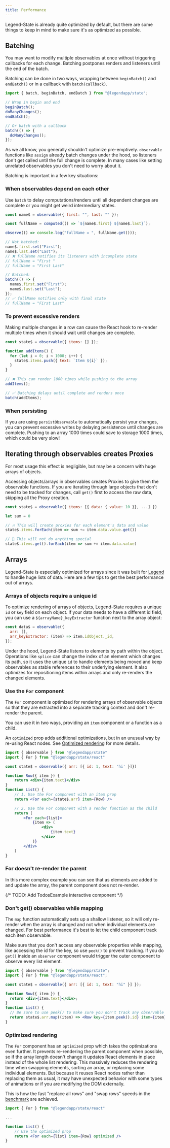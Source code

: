 ```yaml
---
title: Performance
---
```



Legend-State is already quite optimized by default, but there are some things to keep in mind to make sure it's as optimized as possible.

## Batching

You may want to modify multiple observables at once without triggering callbacks for each change. Batching postpones renders and listeners until the end of the batch.

Batching can be done in two ways, wrapping between `beginBatch()` and `endBatch()` or in a callback with `batch(callback)`.

```js
import { batch, beginBatch, endBatch } from "@legendapp/state";

// Wrap in begin and end
beginBatch();
doManyChanges();
endBatch();

// Or batch with a callback
batch(() => {
  doManyChanges();
});
```

As we all know, you generally shouldn't optimize pre-emptively. `observable` functions like `assign` already batch changes under the hood, so listeners don't get called until the full change is complete. In many cases like setting unrelated observables you don't need to worry about it.

Batching is important in a few key situations:

### When observables depend on each other

Use `batch` to delay computations/renders until all dependent changes are complete or you might get weird intermediary states.

```js
const name$ = observable({ first: "", last: "" });

const fullName = computed(() => `${name$.first} ${name$.last}`);

observe(() => console.log("fullName = ", fullName.get()));

// Not batched:
name$.first.set("First");
name$.last.set("Last");
// ❌ fullName notifies its listeners with incomplete state
// fullName = "First "
// fullName = "First Last"

// Batched:
batch(() => {
  name$.first.set("First");
  name$.last.set("Last");
});
// ✅ fullName notifies only with final state
// fullName = "First Last"
```

### To prevent excessive renders

Making multiple changes in a row can cause the React hook to re-render multiple times when it should wait until changes are complete.

```js
const state$ = observable({ items: [] });

function addItems() {
  for (let i = 0; i < 1000; i++) {
    state$.items.push({ text: `Item ${i}` });
  }
}

// ❌ This can render 1000 times while pushing to the array
addItems();

// ✅ Batching delays until complete and renders once
batch(addItems);
```

### When persisting

If you are using `persistObservable` to automatically persist your changes, you can prevent excessive writes by delaying persistence until changes are complete. Pushing to an array 1000 times could save to storage 1000 times, which could be very slow!

## Iterating through observables creates Proxies

For most usage this effect is negligible, but may be a concern with huge arrays of objects.

Accessing objects/arrays in observables creates Proxies to give them the observable functions. If you are iterating through large objects that don't need to be tracked for changes, call `get()` first to access the raw data, skipping all the Proxy creation.

```js
const state$ = observable({ items: [{ data: { value: 10 }}, ...] })

let sum = 0

// 🔥 This will create proxies for each element's data and value
state$.items.forEach(item => sum += item.data.value.get())

// 💨 This will not do anything special
state$.items.get().forEach(item => sum += item.data.value)
```

## Arrays

Legend-State is especially optimized for arrays since it was built for [Legend](https://www.legendapp.com) to handle huge lists of data. Here are a few tips to get the best performance out of arrays.

### Arrays of objects require a unique id

To optimize rendering of arrays of objects, Legend-State requires a unique `id` or `key` field on each object. If your data needs to have a different id field, you can use a `${arrayName}_keyExtractor` function next to the array object:

```js
const data$ = observable({
  arr: [],
  arr_keyExtractor: (item) => item.idObject._id,
});
```

Under the hood, Legend-State listens to elements by path within the object. Operations like `splice` can change the index of an element which changes its path, so it uses the unique `id` to handle elements being moved and keep observables as stable references to their underlying element. It also optimizes for repositioning items within arrays and only re-renders the changed elements.

### Use the `For` component

The `For` component is optimized for rendering arrays of observable objects so that they are extracted into a separate tracking context and don't re-render the parent.

You can use it in two ways, providing an `item` component or a function as a child.

An `optimized` prop adds additional optimizations, but in an unusual way by re-using React nodes. See [Optimized rendering](#optimized-rendering) for more details.

```jsx
import { observable } from "@legendapp/state"
import { For } from "@legendapp/state/react"

const state$ = observable({ arr: [{ id: 1, text: 'hi' }]})

function Row({ item }) {
    return <div>{item.text}</div>
}
function List() {
    // 1. Use the For component with an item prop
    return <For each={state$.arr} item={Row} />

    // 2. Use the For component with a render function as the child
    return (
        <For each={list}>
            {item => (
                <div>
                    {item.text}
                </div>
            )}
        </div>
    )
}
```

### For doesn't re-render the parent

In this more complex example you can see that as elements are added to and update the array, the parent component does not re-render.

{/* TODO: Add TodosExample interactive component */}

### Don't get() observables while mapping

The `map` function automatically sets up a shallow listener, so it will only re-render when the array is changed and not when individual elements are changed. For best performance it's best to let the child component track each item observable.

Make sure that you don't access any observable properties while mapping, like accessing the id for the key, so use `peek()` to prevent tracking. If you do `get()` inside an `observer` component would trigger the outer component to observe every list element.

```jsx
import { observable } from "@legendapp/state";
import { For } from "@legendapp/state/react";

const state$ = observable({ arr: [{ id: 1, text: "hi" }] });

function Row({ item }) {
  return <div>{item.text}</div>;
}
function List() {
  // Be sure to use peek() to make sure you don't track any observable fields here
  return state$.arr.map((item) => <Row key={item.peek().id} item={item} />);
}
```

### Optimized rendering

The `For` component has an `optimized` prop which takes the optimizations even further. It prevents re-rendering the parent component when possible, so if the array length doesn't change it updates React elements in place instead of the whole list rendering. This massively reduces the rendering time when swapping elements, sorting an array, or replacing some individual elements. But because it reuses React nodes rather than replacing them as usual, it may have unexpected behavior with some types of animations or if you are modifying the DOM externally.

This is how the fast "replace all rows" and "swap rows" speeds in the [benchmark](../intro/fast#benchmark) are achieved.

```jsx
import { For } from "@legendapp/state/react"

...

function List() {
    // Use the optimized prop
    return <For each={list} item={Row} optimized />
}
```
